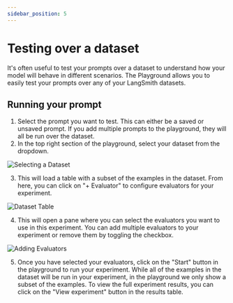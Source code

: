 ```yaml
---
sidebar_position: 5
---
```


# Testing over a dataset

It's often useful to test your prompts over a dataset to understand how your model will behave in different scenarios. The Playground allows you to easily test your prompts over any of your LangSmith datasets. 

## Running your prompt

1. Select the prompt you want to test. This can either be a saved or unsaved prompt. If you add multiple prompts to the playground, they will all be run over the dataset.
2. In the top right section of the playground, select your dataset from the dropdown.

![Selecting a Dataset](./static/select_dataset.png)

3. This will load a table with a subset of the examples in the dataset. From here, you can click on "+ Evaluator" to configure evaluators for your experiment.

![Dataset Table](./static/dataset_table.png)

4. This will open a pane where you can select the evaluators you want to use in this experiment. You can add multiple evaluators to your experiment or remove them by toggling the checkbox.

![Adding Evaluators](./static/evaluator_pane.png)

5. Once you have selected your evaluators, click on the "Start" button in the playground to run your experiment.  While all of the examples in the dataset will be run in your experiment, in the playground we only show a subset of the examples. To view the full experiment results, you can click on the "View experiment" button in the results table.